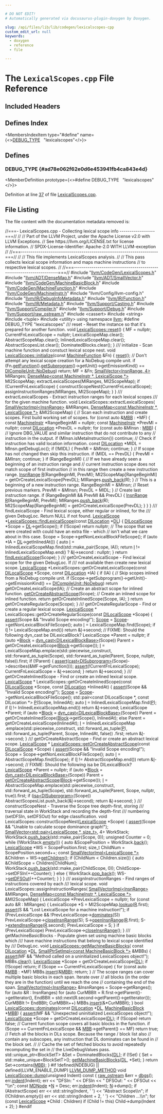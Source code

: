 ```yaml
---

# DO NOT EDIT!
# Automatically generated via docusaurus-plugin-doxygen by Doxygen.

slug: /api/files/lib/lib/codegen/lexicalscopes-cpp
custom_edit_url: null
keywords:
  - doxygen
  - reference
  - file

---
```





# The `LexicalScopes.cpp` File Reference

<DoxygenPage pluginConfig={pluginConfig}>



## Included Headers

<IncludesList>
<IncludesListItem
  filePath="llvm/CodeGen/LexicalScopes.h"
  permalink="/docs/api/files/include/include/llvm/include/llvm/codegen/lexicalscopes-h"
  isLocal="true" />
<IncludesListItem
  filePath="llvm/ADT/DenseMap.h"
  permalink="/docs/api/files/include/include/llvm/include/llvm/adt/densemap-h"
  isLocal="true" />
<IncludesListItem
  filePath="llvm/ADT/SmallVector.h"
  permalink="/docs/api/files/include/include/llvm/include/llvm/adt/smallvector-h"
  isLocal="true" />
<IncludesListItem
  filePath="llvm/CodeGen/MachineBasicBlock.h"
  permalink="/docs/api/files/include/include/llvm/include/llvm/codegen/machinebasicblock-h"
  isLocal="true" />
<IncludesListItem
  filePath="llvm/CodeGen/MachineFunction.h"
  permalink="/docs/api/files/include/include/llvm/include/llvm/codegen/machinefunction-h"
  isLocal="true" />
<IncludesListItem
  filePath="llvm/CodeGen/MachineInstr.h"
  permalink="/docs/api/files/include/include/llvm/include/llvm/codegen/machineinstr-h"
  isLocal="true" />
<IncludesListItem
  filePath="llvm/Config/llvm-config.h"
  permalink=""
  isLocal="true" />
<IncludesListItem
  filePath="llvm/IR/DebugInfoMetadata.h"
  permalink="/docs/api/files/include/include/llvm/include/llvm/ir/debuginfometadata-h"
  isLocal="true" />
<IncludesListItem
  filePath="llvm/IR/Function.h"
  permalink="/docs/api/files/include/include/llvm/include/llvm/ir/function-h"
  isLocal="true" />
<IncludesListItem
  filePath="llvm/IR/Metadata.h"
  permalink="/docs/api/files/include/include/llvm/include/llvm/ir/metadata-h"
  isLocal="true" />
<IncludesListItem
  filePath="llvm/Support/Casting.h"
  permalink="/docs/api/files/include/include/llvm/include/llvm/support/casting-h"
  isLocal="true" />
<IncludesListItem
  filePath="llvm/Support/Compiler.h"
  permalink="/docs/api/files/include/include/llvm/include/llvm/support/compiler-h"
  isLocal="true" />
<IncludesListItem
  filePath="llvm/Support/Debug.h"
  permalink="/docs/api/files/include/include/llvm/include/llvm/support/debug-h"
  isLocal="true" />
<IncludesListItem
  filePath="llvm/Support/raw_ostream.h"
  permalink="/docs/api/files/include/include/llvm/include/llvm/support/raw-ostream-h"
  isLocal="true" />
<IncludesListItem
  filePath="cassert"
  permalink=""
  isLocal="false" />
<IncludesListItem
  filePath="string"
  permalink=""
  isLocal="false" />
<IncludesListItem
  filePath="tuple"
  permalink=""
  isLocal="false" />
<IncludesListItem
  filePath="utility"
  permalink=""
  isLocal="false" />
</IncludesList>

## Defines Index

<MembersIndex>

<MembersIndexItem
  type="#define"
  name={<><a href="#ad78e062f62e0d6e453941fb4ca843e4d">DEBUG&#95;TYPE</a>&nbsp;&nbsp;&nbsp;&quot;lexicalscopes&quot;</>}>
</MembersIndexItem>

</MembersIndex>


<SectionDefinition>

## Defines

### DEBUG&#95;TYPE {#ad78e062f62e0d6e453941fb4ca843e4d}

<MemberDefinition
  prototype={<>#define DEBUG&#95;TYPE&nbsp;&nbsp;&nbsp;&quot;lexicalscopes&quot;</>}>

Definition at line <a href="#l00037">37</a> of file <a href="/docs/api/files/lib/lib/codegen/lexicalscopes-cpp">LexicalScopes.cpp</a>.
</MemberDefinition>

</SectionDefinition>

## File Listing

The file content with the documentation metadata removed is:

<ProgramListing>

<Link id="l00001" /><CodeLine lineNumber="1"><span class="doxyHighlightComment">//===- LexicalScopes.cpp - Collecting lexical scope info ------------------===//</span></CodeLine>
<Link id="l00002" /><CodeLine lineNumber="2"><span class="doxyHighlightComment">//</span></CodeLine>
<Link id="l00003" /><CodeLine lineNumber="3"><span class="doxyHighlightComment">// Part of the LLVM Project, under the Apache License v2.0 with LLVM Exceptions.</span></CodeLine>
<Link id="l00004" /><CodeLine lineNumber="4"><span class="doxyHighlightComment">// See https://llvm.org/LICENSE.txt for license information.</span></CodeLine>
<Link id="l00005" /><CodeLine lineNumber="5"><span class="doxyHighlightComment">// SPDX-License-Identifier: Apache-2.0 WITH LLVM-exception</span></CodeLine>
<Link id="l00006" /><CodeLine lineNumber="6"><span class="doxyHighlightComment">//</span></CodeLine>
<Link id="l00007" /><CodeLine lineNumber="7"><span class="doxyHighlightComment">//===----------------------------------------------------------------------===//</span></CodeLine>
<Link id="l00008" /><CodeLine lineNumber="8"><span class="doxyHighlightComment">//</span></CodeLine>
<Link id="l00009" /><CodeLine lineNumber="9"><span class="doxyHighlightComment">// This file implements LexicalScopes analysis.</span></CodeLine>
<Link id="l00010" /><CodeLine lineNumber="10"><span class="doxyHighlightComment">//</span></CodeLine>
<Link id="l00011" /><CodeLine lineNumber="11"><span class="doxyHighlightComment">// This pass collects lexical scope information and maps machine instructions</span></CodeLine>
<Link id="l00012" /><CodeLine lineNumber="12"><span class="doxyHighlightComment">// to respective lexical scopes.</span></CodeLine>
<Link id="l00013" /><CodeLine lineNumber="13"><span class="doxyHighlightComment">//</span></CodeLine>
<Link id="l00014" /><CodeLine lineNumber="14"><span class="doxyHighlightComment">//===----------------------------------------------------------------------===//</span></CodeLine>
<Link id="l00015" /><CodeLine lineNumber="15"></CodeLine>
<Link id="l00016" /><CodeLine lineNumber="16"><span class="doxyHighlightPreprocessor">#include &quot;<a href="/docs/api/files/include/include/llvm/include/llvm/codegen/lexicalscopes-h">llvm/CodeGen/LexicalScopes.h</a>&quot;</span></CodeLine>
<Link id="l00017" /><CodeLine lineNumber="17"><span class="doxyHighlightPreprocessor">#include &quot;<a href="/docs/api/files/include/include/llvm/include/llvm/adt/densemap-h">llvm/ADT/DenseMap.h</a>&quot;</span></CodeLine>
<Link id="l00018" /><CodeLine lineNumber="18"><span class="doxyHighlightPreprocessor">#include &quot;<a href="/docs/api/files/include/include/llvm/include/llvm/adt/smallvector-h">llvm/ADT/SmallVector.h</a>&quot;</span></CodeLine>
<Link id="l00019" /><CodeLine lineNumber="19"><span class="doxyHighlightPreprocessor">#include &quot;<a href="/docs/api/files/include/include/llvm/include/llvm/codegen/machinebasicblock-h">llvm/CodeGen/MachineBasicBlock.h</a>&quot;</span></CodeLine>
<Link id="l00020" /><CodeLine lineNumber="20"><span class="doxyHighlightPreprocessor">#include &quot;<a href="/docs/api/files/include/include/llvm/include/llvm/codegen/machinefunction-h">llvm/CodeGen/MachineFunction.h</a>&quot;</span></CodeLine>
<Link id="l00021" /><CodeLine lineNumber="21"><span class="doxyHighlightPreprocessor">#include &quot;<a href="/docs/api/files/include/include/llvm/include/llvm/codegen/machineinstr-h">llvm/CodeGen/MachineInstr.h</a>&quot;</span></CodeLine>
<Link id="l00022" /><CodeLine lineNumber="22"><span class="doxyHighlightPreprocessor">#include &quot;llvm/Config/llvm-config.h&quot;</span></CodeLine>
<Link id="l00023" /><CodeLine lineNumber="23"><span class="doxyHighlightPreprocessor">#include &quot;<a href="/docs/api/files/include/include/llvm/include/llvm/ir/debuginfometadata-h">llvm/IR/DebugInfoMetadata.h</a>&quot;</span></CodeLine>
<Link id="l00024" /><CodeLine lineNumber="24"><span class="doxyHighlightPreprocessor">#include &quot;<a href="/docs/api/files/include/include/llvm/include/llvm/ir/function-h">llvm/IR/Function.h</a>&quot;</span></CodeLine>
<Link id="l00025" /><CodeLine lineNumber="25"><span class="doxyHighlightPreprocessor">#include &quot;<a href="/docs/api/files/include/include/llvm/include/llvm/ir/metadata-h">llvm/IR/Metadata.h</a>&quot;</span></CodeLine>
<Link id="l00026" /><CodeLine lineNumber="26"><span class="doxyHighlightPreprocessor">#include &quot;<a href="/docs/api/files/include/include/llvm/include/llvm/support/casting-h">llvm/Support/Casting.h</a>&quot;</span></CodeLine>
<Link id="l00027" /><CodeLine lineNumber="27"><span class="doxyHighlightPreprocessor">#include &quot;<a href="/docs/api/files/include/include/llvm/include/llvm/support/compiler-h">llvm/Support/Compiler.h</a>&quot;</span></CodeLine>
<Link id="l00028" /><CodeLine lineNumber="28"><span class="doxyHighlightPreprocessor">#include &quot;<a href="/docs/api/files/include/include/llvm/include/llvm/support/debug-h">llvm/Support/Debug.h</a>&quot;</span></CodeLine>
<Link id="l00029" /><CodeLine lineNumber="29"><span class="doxyHighlightPreprocessor">#include &quot;<a href="/docs/api/files/include/include/llvm/include/llvm/support/raw-ostream-h">llvm/Support/raw&#95;ostream.h</a>&quot;</span></CodeLine>
<Link id="l00030" /><CodeLine lineNumber="30"><span class="doxyHighlightPreprocessor">#include &lt;cassert&gt;</span></CodeLine>
<Link id="l00031" /><CodeLine lineNumber="31"><span class="doxyHighlightPreprocessor">#include &lt;string&gt;</span></CodeLine>
<Link id="l00032" /><CodeLine lineNumber="32"><span class="doxyHighlightPreprocessor">#include &lt;tuple&gt;</span></CodeLine>
<Link id="l00033" /><CodeLine lineNumber="33"><span class="doxyHighlightPreprocessor">#include &lt;utility&gt;</span></CodeLine>
<Link id="l00034" /><CodeLine lineNumber="34"></CodeLine>
<Link id="l00035" /><CodeLine lineNumber="35"><span class="doxyHighlightKeyword">using namespace </span><span class="doxyHighlight"><a href="/docs/api/namespaces/llvm">llvm</a>;</span></CodeLine>
<Link id="l00036" /><CodeLine lineNumber="36"></CodeLine>
<Link id="l00037" /><CodeLine lineNumber="37" lineLink="#ad78e062f62e0d6e453941fb4ca843e4d"><span class="doxyHighlightPreprocessor">#define DEBUG&#95;TYPE &quot;lexicalscopes&quot;</span></CodeLine>
<Link id="l00038" /><CodeLine lineNumber="38"></CodeLine>
<Link id="l00039" /><CodeLine lineNumber="39"><span class="doxyHighlightComment">/// reset - Reset the instance so that it&#39;s prepared for another function.</span></CodeLine>
<Link id="l00040" /><CodeLine lineNumber="40" lineLink="/docs/api/classes/llvm/lexicalscopes/#a1decd7f30d5c97d10091c1991911d577"><span class="doxyHighlightKeywordType">void</span><span class="doxyHighlight"> <a href="/docs/api/classes/llvm/lexicalscopes/#a1decd7f30d5c97d10091c1991911d577">LexicalScopes::reset</a>() &#123;</span></CodeLine>
<Link id="l00041" /><CodeLine lineNumber="41"><span class="doxyHighlight">  MF = </span><span class="doxyHighlightKeyword">nullptr</span><span class="doxyHighlight">;</span></CodeLine>
<Link id="l00042" /><CodeLine lineNumber="42"><span class="doxyHighlight">  CurrentFnLexicalScope = </span><span class="doxyHighlightKeyword">nullptr</span><span class="doxyHighlight">;</span></CodeLine>
<Link id="l00043" /><CodeLine lineNumber="43"><span class="doxyHighlight">  LexicalScopeMap.clear();</span></CodeLine>
<Link id="l00044" /><CodeLine lineNumber="44"><span class="doxyHighlight">  AbstractScopeMap.clear();</span></CodeLine>
<Link id="l00045" /><CodeLine lineNumber="45"><span class="doxyHighlight">  InlinedLexicalScopeMap.clear();</span></CodeLine>
<Link id="l00046" /><CodeLine lineNumber="46"><span class="doxyHighlight">  AbstractScopesList.clear();</span></CodeLine>
<Link id="l00047" /><CodeLine lineNumber="47"><span class="doxyHighlight">  DominatedBlocks.clear();</span></CodeLine>
<Link id="l00048" /><CodeLine lineNumber="48"><span class="doxyHighlight">&#125;</span></CodeLine>
<Link id="l00049" /><CodeLine lineNumber="49"></CodeLine>
<Link id="l00050" /><CodeLine lineNumber="50"><span class="doxyHighlightComment">/// initialize - Scan machine function and constuct lexical scope nest.</span></CodeLine>
<Link id="l00051" /><CodeLine lineNumber="51" lineLink="/docs/api/classes/llvm/lexicalscopes/#a3134ce614dc1b5fc41522648d24ff7cb"><span class="doxyHighlightKeywordType">void</span><span class="doxyHighlight"> <a href="/docs/api/classes/llvm/lexicalscopes/#a3134ce614dc1b5fc41522648d24ff7cb">LexicalScopes::initialize</a>(</span><span class="doxyHighlightKeyword">const</span><span class="doxyHighlight"> <a href="/docs/api/classes/llvm/machinefunction">MachineFunction</a> &amp;Fn) &#123;</span></CodeLine>
<Link id="l00052" /><CodeLine lineNumber="52"><span class="doxyHighlight">  <a href="/docs/api/classes/llvm/lexicalscopes/#a1decd7f30d5c97d10091c1991911d577">reset</a>();</span></CodeLine>
<Link id="l00053" /><CodeLine lineNumber="53"><span class="doxyHighlight">  </span><span class="doxyHighlightComment">// Don&#39;t attempt any lexical scope creation for a NoDebug compile unit.</span></CodeLine>
<Link id="l00054" /><CodeLine lineNumber="54"><span class="doxyHighlight">  </span><span class="doxyHighlightKeywordFlow">if</span><span class="doxyHighlight"> (Fn.<a href="/docs/api/classes/llvm/machinefunction/#a977ddce262de45c645be23d951066351">getFunction</a>().<a href="/docs/api/classes/llvm/function/#a4d834f9897d15e3a6349063b5d637cd8">getSubprogram</a>()-&gt;getUnit()-&gt;getEmissionKind() ==</span></CodeLine>
<Link id="l00055" /><CodeLine lineNumber="55"><span class="doxyHighlight">      <a href="/docs/api/classes/llvm/dicompileunit/#abbc2b566b9aa870d5b7131017b7ba66dadb74da0a389a2704e8e01c66ace2913e">DICompileUnit::NoDebug</a>)</span></CodeLine>
<Link id="l00056" /><CodeLine lineNumber="56"><span class="doxyHighlight">    </span><span class="doxyHighlightKeywordFlow">return</span><span class="doxyHighlight">;</span></CodeLine>
<Link id="l00057" /><CodeLine lineNumber="57"><span class="doxyHighlight">  MF = &amp;Fn;</span></CodeLine>
<Link id="l00058" /><CodeLine lineNumber="58"><span class="doxyHighlight">  <a href="/docs/api/classes/llvm/smallvector">SmallVector&lt;InsnRange, 4&gt;</a> MIRanges;</span></CodeLine>
<Link id="l00059" /><CodeLine lineNumber="59"><span class="doxyHighlight">  <a href="/docs/api/classes/llvm/densemap">DenseMap&lt;const MachineInstr &#42;, LexicalScope &#42;&gt;</a> MI2ScopeMap;</span></CodeLine>
<Link id="l00060" /><CodeLine lineNumber="60"><span class="doxyHighlight">  extractLexicalScopes(MIRanges, MI2ScopeMap);</span></CodeLine>
<Link id="l00061" /><CodeLine lineNumber="61"><span class="doxyHighlight">  </span><span class="doxyHighlightKeywordFlow">if</span><span class="doxyHighlight"> (CurrentFnLexicalScope) &#123;</span></CodeLine>
<Link id="l00062" /><CodeLine lineNumber="62"><span class="doxyHighlight">    constructScopeNest(CurrentFnLexicalScope);</span></CodeLine>
<Link id="l00063" /><CodeLine lineNumber="63"><span class="doxyHighlight">    assignInstructionRanges(MIRanges, MI2ScopeMap);</span></CodeLine>
<Link id="l00064" /><CodeLine lineNumber="64"><span class="doxyHighlight">  &#125;</span></CodeLine>
<Link id="l00065" /><CodeLine lineNumber="65"><span class="doxyHighlight">&#125;</span></CodeLine>
<Link id="l00066" /><CodeLine lineNumber="66"></CodeLine>
<Link id="l00067" /><CodeLine lineNumber="67"><span class="doxyHighlightComment">/// extractLexicalScopes - Extract instruction ranges for each lexical scopes</span></CodeLine>
<Link id="l00068" /><CodeLine lineNumber="68"><span class="doxyHighlightComment">/// for the given machine function.</span></CodeLine>
<Link id="l00069" /><CodeLine lineNumber="69"><span class="doxyHighlightKeywordType">void</span><span class="doxyHighlight"> LexicalScopes::extractLexicalScopes(</span></CodeLine>
<Link id="l00070" /><CodeLine lineNumber="70"><span class="doxyHighlight">    <a href="/docs/api/classes/llvm/smallvectorimpl">SmallVectorImpl&lt;InsnRange&gt;</a> &amp;MIRanges,</span></CodeLine>
<Link id="l00071" /><CodeLine lineNumber="71"><span class="doxyHighlight">    <a href="/docs/api/classes/llvm/densemap">DenseMap&lt;const MachineInstr &#42;, LexicalScope &#42;&gt;</a> &amp;MI2ScopeMap) &#123;</span></CodeLine>
<Link id="l00072" /><CodeLine lineNumber="72"><span class="doxyHighlight">  </span><span class="doxyHighlightComment">// Scan each instruction and create scopes. First build working set of scopes.</span></CodeLine>
<Link id="l00073" /><CodeLine lineNumber="73"><span class="doxyHighlight">  </span><span class="doxyHighlightKeywordFlow">for</span><span class="doxyHighlight"> (</span><span class="doxyHighlightKeyword">const</span><span class="doxyHighlight"> </span><span class="doxyHighlightKeyword">auto</span><span class="doxyHighlight"> &amp;<a href="/docs/api/files/lib/lib/target/lib/target/arm/armslshardening-cpp/#a5958512eae2979bd2eb383977996a600">MBB</a> : &#42;MF) &#123;</span></CodeLine>
<Link id="l00074" /><CodeLine lineNumber="74"><span class="doxyHighlight">    </span><span class="doxyHighlightKeyword">const</span><span class="doxyHighlight"> <a href="/docs/api/classes/llvm/machineinstr">MachineInstr</a> &#42;RangeBeginMI = </span><span class="doxyHighlightKeyword">nullptr</span><span class="doxyHighlight">;</span></CodeLine>
<Link id="l00075" /><CodeLine lineNumber="75"><span class="doxyHighlight">    </span><span class="doxyHighlightKeyword">const</span><span class="doxyHighlight"> <a href="/docs/api/classes/llvm/machineinstr">MachineInstr</a> &#42;PrevMI = </span><span class="doxyHighlightKeyword">nullptr</span><span class="doxyHighlight">;</span></CodeLine>
<Link id="l00076" /><CodeLine lineNumber="76"><span class="doxyHighlight">    </span><span class="doxyHighlightKeyword">const</span><span class="doxyHighlight"> <a href="/docs/api/classes/llvm/dilocation">DILocation</a> &#42;PrevDL = </span><span class="doxyHighlightKeyword">nullptr</span><span class="doxyHighlight">;</span></CodeLine>
<Link id="l00077" /><CodeLine lineNumber="77"><span class="doxyHighlight">    </span><span class="doxyHighlightKeywordFlow">for</span><span class="doxyHighlight"> (</span><span class="doxyHighlightKeyword">const</span><span class="doxyHighlight"> </span><span class="doxyHighlightKeyword">auto</span><span class="doxyHighlight"> &amp;MInsn : <a href="/docs/api/files/lib/lib/target/lib/target/arm/armslshardening-cpp/#a5958512eae2979bd2eb383977996a600">MBB</a>) &#123;</span></CodeLine>
<Link id="l00078" /><CodeLine lineNumber="78"><span class="doxyHighlight">      </span><span class="doxyHighlightComment">// Ignore DBG&#95;VALUE and similar instruction that do not contribute to any</span></CodeLine>
<Link id="l00079" /><CodeLine lineNumber="79"><span class="doxyHighlight">      </span><span class="doxyHighlightComment">// instruction in the output.</span></CodeLine>
<Link id="l00080" /><CodeLine lineNumber="80"><span class="doxyHighlight">      </span><span class="doxyHighlightKeywordFlow">if</span><span class="doxyHighlight"> (MInsn.isMetaInstruction())</span></CodeLine>
<Link id="l00081" /><CodeLine lineNumber="81"><span class="doxyHighlight">        </span><span class="doxyHighlightKeywordFlow">continue</span><span class="doxyHighlight">;</span></CodeLine>
<Link id="l00082" /><CodeLine lineNumber="82"></CodeLine>
<Link id="l00083" /><CodeLine lineNumber="83"><span class="doxyHighlight">      </span><span class="doxyHighlightComment">// Check if instruction has valid location information.</span></CodeLine>
<Link id="l00084" /><CodeLine lineNumber="84"><span class="doxyHighlight">      </span><span class="doxyHighlightKeyword">const</span><span class="doxyHighlight"> <a href="/docs/api/classes/llvm/dilocation">DILocation</a> &#42;MIDL = MInsn.getDebugLoc();</span></CodeLine>
<Link id="l00085" /><CodeLine lineNumber="85"><span class="doxyHighlight">      </span><span class="doxyHighlightKeywordFlow">if</span><span class="doxyHighlight"> (!MIDL) &#123;</span></CodeLine>
<Link id="l00086" /><CodeLine lineNumber="86"><span class="doxyHighlight">        PrevMI = &amp;MInsn;</span></CodeLine>
<Link id="l00087" /><CodeLine lineNumber="87"><span class="doxyHighlight">        </span><span class="doxyHighlightKeywordFlow">continue</span><span class="doxyHighlight">;</span></CodeLine>
<Link id="l00088" /><CodeLine lineNumber="88"><span class="doxyHighlight">      &#125;</span></CodeLine>
<Link id="l00089" /><CodeLine lineNumber="89"></CodeLine>
<Link id="l00090" /><CodeLine lineNumber="90"><span class="doxyHighlight">      </span><span class="doxyHighlightComment">// If scope has not changed then skip this instruction.</span></CodeLine>
<Link id="l00091" /><CodeLine lineNumber="91"><span class="doxyHighlight">      </span><span class="doxyHighlightKeywordFlow">if</span><span class="doxyHighlight"> (MIDL == PrevDL) &#123;</span></CodeLine>
<Link id="l00092" /><CodeLine lineNumber="92"><span class="doxyHighlight">        PrevMI = &amp;MInsn;</span></CodeLine>
<Link id="l00093" /><CodeLine lineNumber="93"><span class="doxyHighlight">        </span><span class="doxyHighlightKeywordFlow">continue</span><span class="doxyHighlight">;</span></CodeLine>
<Link id="l00094" /><CodeLine lineNumber="94"><span class="doxyHighlight">      &#125;</span></CodeLine>
<Link id="l00095" /><CodeLine lineNumber="95"></CodeLine>
<Link id="l00096" /><CodeLine lineNumber="96"><span class="doxyHighlight">      </span><span class="doxyHighlightKeywordFlow">if</span><span class="doxyHighlight"> (RangeBeginMI) &#123;</span></CodeLine>
<Link id="l00097" /><CodeLine lineNumber="97"><span class="doxyHighlight">        </span><span class="doxyHighlightComment">// If we have already seen a beginning of an instruction range and</span></CodeLine>
<Link id="l00098" /><CodeLine lineNumber="98"><span class="doxyHighlight">        </span><span class="doxyHighlightComment">// current instruction scope does not match scope of first instruction</span></CodeLine>
<Link id="l00099" /><CodeLine lineNumber="99"><span class="doxyHighlight">        </span><span class="doxyHighlightComment">// in this range then create a new instruction range.</span></CodeLine>
<Link id="l00100" /><CodeLine lineNumber="100"><span class="doxyHighlight">        <a href="/docs/api/namespaces/llvm/#a50e4c9f81d1b75e9f5706df4cdb3c489">InsnRange</a> <a href="/docs/api/namespaces/llvm/riscvfencefield/#a147be9e9780c1e33363ea572d4c7b25fa1835091d83e0e052cd1a32c99b2be731">R</a>(RangeBeginMI, PrevMI);</span></CodeLine>
<Link id="l00101" /><CodeLine lineNumber="101"><span class="doxyHighlight">        MI2ScopeMap&#91;RangeBeginMI&#93; = getOrCreateLexicalScope(PrevDL);</span></CodeLine>
<Link id="l00102" /><CodeLine lineNumber="102"><span class="doxyHighlight">        MIRanges.<a href="/docs/api/classes/llvm/smallvectortemplatebase/#af42bfbc067df27c19ee2fc859df58799">push&#95;back</a>(R);</span></CodeLine>
<Link id="l00103" /><CodeLine lineNumber="103"><span class="doxyHighlight">      &#125;</span></CodeLine>
<Link id="l00104" /><CodeLine lineNumber="104"></CodeLine>
<Link id="l00105" /><CodeLine lineNumber="105"><span class="doxyHighlight">      </span><span class="doxyHighlightComment">// This is a beginning of a new instruction range.</span></CodeLine>
<Link id="l00106" /><CodeLine lineNumber="106"><span class="doxyHighlight">      RangeBeginMI = &amp;MInsn;</span></CodeLine>
<Link id="l00107" /><CodeLine lineNumber="107"></CodeLine>
<Link id="l00108" /><CodeLine lineNumber="108"><span class="doxyHighlight">      </span><span class="doxyHighlightComment">// Reset previous markers.</span></CodeLine>
<Link id="l00109" /><CodeLine lineNumber="109"><span class="doxyHighlight">      PrevMI = &amp;MInsn;</span></CodeLine>
<Link id="l00110" /><CodeLine lineNumber="110"><span class="doxyHighlight">      PrevDL = MIDL;</span></CodeLine>
<Link id="l00111" /><CodeLine lineNumber="111"><span class="doxyHighlight">    &#125;</span></CodeLine>
<Link id="l00112" /><CodeLine lineNumber="112"></CodeLine>
<Link id="l00113" /><CodeLine lineNumber="113"><span class="doxyHighlight">    </span><span class="doxyHighlightComment">// Create last instruction range.</span></CodeLine>
<Link id="l00114" /><CodeLine lineNumber="114"><span class="doxyHighlight">    </span><span class="doxyHighlightKeywordFlow">if</span><span class="doxyHighlight"> (RangeBeginMI &amp;&amp; PrevMI &amp;&amp; PrevDL) &#123;</span></CodeLine>
<Link id="l00115" /><CodeLine lineNumber="115"><span class="doxyHighlight">      <a href="/docs/api/namespaces/llvm/#a50e4c9f81d1b75e9f5706df4cdb3c489">InsnRange</a> <a href="/docs/api/namespaces/llvm/riscvfencefield/#a147be9e9780c1e33363ea572d4c7b25fa1835091d83e0e052cd1a32c99b2be731">R</a>(RangeBeginMI, PrevMI);</span></CodeLine>
<Link id="l00116" /><CodeLine lineNumber="116"><span class="doxyHighlight">      MIRanges.<a href="/docs/api/classes/llvm/smallvectortemplatebase/#af42bfbc067df27c19ee2fc859df58799">push&#95;back</a>(R);</span></CodeLine>
<Link id="l00117" /><CodeLine lineNumber="117"><span class="doxyHighlight">      MI2ScopeMap&#91;RangeBeginMI&#93; = getOrCreateLexicalScope(PrevDL);</span></CodeLine>
<Link id="l00118" /><CodeLine lineNumber="118"><span class="doxyHighlight">    &#125;</span></CodeLine>
<Link id="l00119" /><CodeLine lineNumber="119"><span class="doxyHighlight">  &#125;</span></CodeLine>
<Link id="l00120" /><CodeLine lineNumber="120"><span class="doxyHighlight">&#125;</span></CodeLine>
<Link id="l00121" /><CodeLine lineNumber="121"></CodeLine>
<Link id="l00122" /><CodeLine lineNumber="122"><span class="doxyHighlightComment">/// findLexicalScope - Find lexical scope, either regular or inlined, for the</span></CodeLine>
<Link id="l00123" /><CodeLine lineNumber="123"><span class="doxyHighlightComment">/// given DebugLoc. Return NULL if not found.</span></CodeLine>
<Link id="l00124" /><CodeLine lineNumber="124" lineLink="/docs/api/classes/llvm/lexicalscopes/#a3245044b58379359df4673c0ed9308b0"><span class="doxyHighlight"><a href="/docs/api/classes/llvm/lexicalscope">LexicalScope</a> &#42;<a href="/docs/api/classes/llvm/lexicalscopes/#a3245044b58379359df4673c0ed9308b0">LexicalScopes::findLexicalScope</a>(</span><span class="doxyHighlightKeyword">const</span><span class="doxyHighlight"> <a href="/docs/api/classes/llvm/dilocation">DILocation</a> &#42;<a href="/docs/api/files/lib/lib/target/lib/target/arm/armslshardening-cpp/#ad467c4ab9119043f9b7750ab986be61a">DL</a>) &#123;</span></CodeLine>
<Link id="l00125" /><CodeLine lineNumber="125"><span class="doxyHighlight">  <a href="/docs/api/classes/llvm/dilocalscope">DILocalScope</a> &#42;Scope = <a href="/docs/api/files/lib/lib/target/lib/target/arm/armslshardening-cpp/#ad467c4ab9119043f9b7750ab986be61a">DL</a>-&gt;getScope();</span></CodeLine>
<Link id="l00126" /><CodeLine lineNumber="126"><span class="doxyHighlight">  </span><span class="doxyHighlightKeywordFlow">if</span><span class="doxyHighlight"> (!Scope)</span></CodeLine>
<Link id="l00127" /><CodeLine lineNumber="127"><span class="doxyHighlight">    </span><span class="doxyHighlightKeywordFlow">return</span><span class="doxyHighlight"> </span><span class="doxyHighlightKeyword">nullptr</span><span class="doxyHighlight">;</span></CodeLine>
<Link id="l00128" /><CodeLine lineNumber="128"></CodeLine>
<Link id="l00129" /><CodeLine lineNumber="129"><span class="doxyHighlight">  </span><span class="doxyHighlightComment">// The scope that we were created with could have an extra file - which</span></CodeLine>
<Link id="l00130" /><CodeLine lineNumber="130"><span class="doxyHighlight">  </span><span class="doxyHighlightComment">// isn&#39;t what we care about in this case.</span></CodeLine>
<Link id="l00131" /><CodeLine lineNumber="131"><span class="doxyHighlight">  Scope = Scope-&gt;getNonLexicalBlockFileScope();</span></CodeLine>
<Link id="l00132" /><CodeLine lineNumber="132"></CodeLine>
<Link id="l00133" /><CodeLine lineNumber="133"><span class="doxyHighlight">  </span><span class="doxyHighlightKeywordFlow">if</span><span class="doxyHighlight"> (</span><span class="doxyHighlightKeyword">auto</span><span class="doxyHighlight"> &#42;IA = <a href="/docs/api/files/lib/lib/target/lib/target/arm/armslshardening-cpp/#ad467c4ab9119043f9b7750ab986be61a">DL</a>-&gt;getInlinedAt()) &#123;</span></CodeLine>
<Link id="l00134" /><CodeLine lineNumber="134"><span class="doxyHighlight">    </span><span class="doxyHighlightKeyword">auto</span><span class="doxyHighlight"> <a href="/docs/api/files/lib/lib/support/md5-cpp/#ac0eafdc9ee161b71e7af98af736952fd">I</a> = InlinedLexicalScopeMap.find(std::make&#95;pair(Scope, IA));</span></CodeLine>
<Link id="l00135" /><CodeLine lineNumber="135"><span class="doxyHighlight">    </span><span class="doxyHighlightKeywordFlow">return</span><span class="doxyHighlight"> <a href="/docs/api/files/lib/lib/support/md5-cpp/#ac0eafdc9ee161b71e7af98af736952fd">I</a> != InlinedLexicalScopeMap.end() ? &amp;<a href="/docs/api/files/lib/lib/support/md5-cpp/#ac0eafdc9ee161b71e7af98af736952fd">I</a>-&gt;second : </span><span class="doxyHighlightKeyword">nullptr</span><span class="doxyHighlight">;</span></CodeLine>
<Link id="l00136" /><CodeLine lineNumber="136"><span class="doxyHighlight">  &#125;</span></CodeLine>
<Link id="l00137" /><CodeLine lineNumber="137"><span class="doxyHighlight">  </span><span class="doxyHighlightKeywordFlow">return</span><span class="doxyHighlight"> <a href="/docs/api/classes/llvm/lexicalscopes/#a3245044b58379359df4673c0ed9308b0">findLexicalScope</a>(Scope);</span></CodeLine>
<Link id="l00138" /><CodeLine lineNumber="138"><span class="doxyHighlight">&#125;</span></CodeLine>
<Link id="l00139" /><CodeLine lineNumber="139"></CodeLine>
<Link id="l00140" /><CodeLine lineNumber="140"><span class="doxyHighlightComment">/// getOrCreateLexicalScope - Find lexical scope for the given DebugLoc. If</span></CodeLine>
<Link id="l00141" /><CodeLine lineNumber="141"><span class="doxyHighlightComment">/// not available then create new lexical scope.</span></CodeLine>
<Link id="l00142" /><CodeLine lineNumber="142"><span class="doxyHighlight"><a href="/docs/api/classes/llvm/lexicalscope">LexicalScope</a> &#42;LexicalScopes::getOrCreateLexicalScope(</span><span class="doxyHighlightKeyword">const</span><span class="doxyHighlight"> <a href="/docs/api/classes/llvm/dilocalscope">DILocalScope</a> &#42;Scope,</span></CodeLine>
<Link id="l00143" /><CodeLine lineNumber="143"><span class="doxyHighlight">                                                     </span><span class="doxyHighlightKeyword">const</span><span class="doxyHighlight"> <a href="/docs/api/classes/llvm/dilocation">DILocation</a> &#42;IA) &#123;</span></CodeLine>
<Link id="l00144" /><CodeLine lineNumber="144"><span class="doxyHighlight">  </span><span class="doxyHighlightKeywordFlow">if</span><span class="doxyHighlight"> (IA) &#123;</span></CodeLine>
<Link id="l00145" /><CodeLine lineNumber="145"><span class="doxyHighlight">    </span><span class="doxyHighlightComment">// Skip scopes inlined from a NoDebug compile unit.</span></CodeLine>
<Link id="l00146" /><CodeLine lineNumber="146"><span class="doxyHighlight">    </span><span class="doxyHighlightKeywordFlow">if</span><span class="doxyHighlight"> (Scope-&gt;getSubprogram()-&gt;getUnit()-&gt;getEmissionKind() ==</span></CodeLine>
<Link id="l00147" /><CodeLine lineNumber="147"><span class="doxyHighlight">        <a href="/docs/api/classes/llvm/dicompileunit/#abbc2b566b9aa870d5b7131017b7ba66dadb74da0a389a2704e8e01c66ace2913e">DICompileUnit::NoDebug</a>)</span></CodeLine>
<Link id="l00148" /><CodeLine lineNumber="148"><span class="doxyHighlight">      </span><span class="doxyHighlightKeywordFlow">return</span><span class="doxyHighlight"> getOrCreateLexicalScope(IA);</span></CodeLine>
<Link id="l00149" /><CodeLine lineNumber="149"><span class="doxyHighlight">    </span><span class="doxyHighlightComment">// Create an abstract scope for inlined function.</span></CodeLine>
<Link id="l00150" /><CodeLine lineNumber="150"><span class="doxyHighlight">    <a href="/docs/api/classes/llvm/lexicalscopes/#a2530cf6b1cfff7baf9db14941cef749a">getOrCreateAbstractScope</a>(Scope);</span></CodeLine>
<Link id="l00151" /><CodeLine lineNumber="151"><span class="doxyHighlight">    </span><span class="doxyHighlightComment">// Create an inlined scope for inlined function.</span></CodeLine>
<Link id="l00152" /><CodeLine lineNumber="152"><span class="doxyHighlight">    </span><span class="doxyHighlightKeywordFlow">return</span><span class="doxyHighlight"> getOrCreateInlinedScope(Scope, IA);</span></CodeLine>
<Link id="l00153" /><CodeLine lineNumber="153"><span class="doxyHighlight">  &#125;</span></CodeLine>
<Link id="l00154" /><CodeLine lineNumber="154"></CodeLine>
<Link id="l00155" /><CodeLine lineNumber="155"><span class="doxyHighlight">  </span><span class="doxyHighlightKeywordFlow">return</span><span class="doxyHighlight"> getOrCreateRegularScope(Scope);</span></CodeLine>
<Link id="l00156" /><CodeLine lineNumber="156"><span class="doxyHighlight">&#125;</span></CodeLine>
<Link id="l00157" /><CodeLine lineNumber="157"></CodeLine>
<Link id="l00158" /><CodeLine lineNumber="158"><span class="doxyHighlightComment">/// getOrCreateRegularScope - Find or create a regular lexical scope.</span></CodeLine>
<Link id="l00159" /><CodeLine lineNumber="159"><span class="doxyHighlight"><a href="/docs/api/classes/llvm/lexicalscope">LexicalScope</a> &#42;</span></CodeLine>
<Link id="l00160" /><CodeLine lineNumber="160"><span class="doxyHighlight">LexicalScopes::getOrCreateRegularScope(</span><span class="doxyHighlightKeyword">const</span><span class="doxyHighlight"> <a href="/docs/api/classes/llvm/dilocalscope">DILocalScope</a> &#42;Scope) &#123;</span></CodeLine>
<Link id="l00161" /><CodeLine lineNumber="161"><span class="doxyHighlight">  <a href="/docs/api/files/lib/lib/target/lib/target/amdgpu/silowercontrolflow-cpp/#a4868c5d81c5ccc98c47aeab6244346a0">assert</a>(Scope &amp;&amp; </span><span class="doxyHighlightStringLiteral">&quot;Invalid Scope encoding!&quot;</span><span class="doxyHighlight">);</span></CodeLine>
<Link id="l00162" /><CodeLine lineNumber="162"><span class="doxyHighlight">  <a href="/docs/api/namespaces/llvm/jitlink/#adb322dc6826cf005531ccfdf666260fd">Scope</a> = <a href="/docs/api/namespaces/llvm/jitlink/#adb322dc6826cf005531ccfdf666260fd">Scope</a>-&gt;getNonLexicalBlockFileScope();</span></CodeLine>
<Link id="l00163" /><CodeLine lineNumber="163"></CodeLine>
<Link id="l00164" /><CodeLine lineNumber="164"><span class="doxyHighlight">  </span><span class="doxyHighlightKeyword">auto</span><span class="doxyHighlight"> <a href="/docs/api/files/lib/lib/support/md5-cpp/#ac0eafdc9ee161b71e7af98af736952fd">I</a> = LexicalScopeMap.find(Scope);</span></CodeLine>
<Link id="l00165" /><CodeLine lineNumber="165"><span class="doxyHighlight">  </span><span class="doxyHighlightKeywordFlow">if</span><span class="doxyHighlight"> (<a href="/docs/api/files/lib/lib/support/md5-cpp/#ac0eafdc9ee161b71e7af98af736952fd">I</a> != LexicalScopeMap.end())</span></CodeLine>
<Link id="l00166" /><CodeLine lineNumber="166"><span class="doxyHighlight">    </span><span class="doxyHighlightKeywordFlow">return</span><span class="doxyHighlight"> &amp;<a href="/docs/api/files/lib/lib/support/md5-cpp/#ac0eafdc9ee161b71e7af98af736952fd">I</a>-&gt;second;</span></CodeLine>
<Link id="l00167" /><CodeLine lineNumber="167"></CodeLine>
<Link id="l00168" /><CodeLine lineNumber="168"><span class="doxyHighlight">  </span><span class="doxyHighlightComment">// FIXME: Should the following dyn&#95;cast be DILexicalBlock?</span></CodeLine>
<Link id="l00169" /><CodeLine lineNumber="169"><span class="doxyHighlight">  LexicalScope &#42;Parent = </span><span class="doxyHighlightKeyword">nullptr</span><span class="doxyHighlight">;</span></CodeLine>
<Link id="l00170" /><CodeLine lineNumber="170"><span class="doxyHighlight">  </span><span class="doxyHighlightKeywordFlow">if</span><span class="doxyHighlight"> (</span><span class="doxyHighlightKeyword">auto</span><span class="doxyHighlight"> &#42;<a href="/docs/api/namespaces/llvm/#a0e00fad9c34de40b1e31f3aa6f8e024cae1e4c8c9ccd9fc39c391da4bcd093fb2">Block</a> = <a href="/docs/api/namespaces/llvm/#a22eeee01734061ac1b31ccd994c49eef">dyn&#95;cast&lt;DILexicalBlockBase&gt;</a>(Scope))</span></CodeLine>
<Link id="l00171" /><CodeLine lineNumber="171"><span class="doxyHighlight">    Parent = getOrCreateLexicalScope(<a href="/docs/api/namespaces/llvm/#a0e00fad9c34de40b1e31f3aa6f8e024cae1e4c8c9ccd9fc39c391da4bcd093fb2">Block</a>-&gt;getScope());</span></CodeLine>
<Link id="l00172" /><CodeLine lineNumber="172"><span class="doxyHighlight">  <a href="/docs/api/files/lib/lib/support/md5-cpp/#ac0eafdc9ee161b71e7af98af736952fd">I</a> = LexicalScopeMap.emplace(std::piecewise&#95;construct,</span></CodeLine>
<Link id="l00173" /><CodeLine lineNumber="173"><span class="doxyHighlight">                              std::forward&#95;as&#95;tuple(Scope),</span></CodeLine>
<Link id="l00174" /><CodeLine lineNumber="174"><span class="doxyHighlight">                              std::forward&#95;as&#95;tuple(Parent, Scope, </span><span class="doxyHighlightKeyword">nullptr</span><span class="doxyHighlight">,</span></CodeLine>
<Link id="l00175" /><CodeLine lineNumber="175"><span class="doxyHighlight">                                                    </span><span class="doxyHighlightKeyword">false</span><span class="doxyHighlight">)).first;</span></CodeLine>
<Link id="l00176" /><CodeLine lineNumber="176"></CodeLine>
<Link id="l00177" /><CodeLine lineNumber="177"><span class="doxyHighlight">  </span><span class="doxyHighlightKeywordFlow">if</span><span class="doxyHighlight"> (!Parent) &#123;</span></CodeLine>
<Link id="l00178" /><CodeLine lineNumber="178"><span class="doxyHighlight">    <a href="/docs/api/files/lib/lib/target/lib/target/amdgpu/silowercontrolflow-cpp/#a4868c5d81c5ccc98c47aeab6244346a0">assert</a>(<a href="/docs/api/namespaces/llvm/#ac4fc845f5ed92de63cd4474f128f5fc5">cast&lt;DISubprogram&gt;</a>(Scope)-&gt;describes(&amp;MF-&gt;getFunction()));</span></CodeLine>
<Link id="l00179" /><CodeLine lineNumber="179"><span class="doxyHighlight">    <a href="/docs/api/files/lib/lib/target/lib/target/amdgpu/silowercontrolflow-cpp/#a4868c5d81c5ccc98c47aeab6244346a0">assert</a>(!CurrentFnLexicalScope);</span></CodeLine>
<Link id="l00180" /><CodeLine lineNumber="180"><span class="doxyHighlight">    CurrentFnLexicalScope = &amp;<a href="/docs/api/files/lib/lib/support/md5-cpp/#ac0eafdc9ee161b71e7af98af736952fd">I</a>-&gt;second;</span></CodeLine>
<Link id="l00181" /><CodeLine lineNumber="181"><span class="doxyHighlight">  &#125;</span></CodeLine>
<Link id="l00182" /><CodeLine lineNumber="182"></CodeLine>
<Link id="l00183" /><CodeLine lineNumber="183"><span class="doxyHighlight">  </span><span class="doxyHighlightKeywordFlow">return</span><span class="doxyHighlight"> &amp;<a href="/docs/api/files/lib/lib/support/md5-cpp/#ac0eafdc9ee161b71e7af98af736952fd">I</a>-&gt;second;</span></CodeLine>
<Link id="l00184" /><CodeLine lineNumber="184"><span class="doxyHighlight">&#125;</span></CodeLine>
<Link id="l00185" /><CodeLine lineNumber="185"></CodeLine>
<Link id="l00186" /><CodeLine lineNumber="186"><span class="doxyHighlightComment">/// getOrCreateInlinedScope - Find or create an inlined lexical scope.</span></CodeLine>
<Link id="l00187" /><CodeLine lineNumber="187"><span class="doxyHighlight"><a href="/docs/api/classes/llvm/lexicalscope">LexicalScope</a> &#42;</span></CodeLine>
<Link id="l00188" /><CodeLine lineNumber="188"><span class="doxyHighlight">LexicalScopes::getOrCreateInlinedScope(</span><span class="doxyHighlightKeyword">const</span><span class="doxyHighlight"> <a href="/docs/api/classes/llvm/dilocalscope">DILocalScope</a> &#42;Scope,</span></CodeLine>
<Link id="l00189" /><CodeLine lineNumber="189"><span class="doxyHighlight">                                       </span><span class="doxyHighlightKeyword">const</span><span class="doxyHighlight"> <a href="/docs/api/classes/llvm/dilocation">DILocation</a> &#42;InlinedAt) &#123;</span></CodeLine>
<Link id="l00190" /><CodeLine lineNumber="190"><span class="doxyHighlight">  <a href="/docs/api/files/lib/lib/target/lib/target/amdgpu/silowercontrolflow-cpp/#a4868c5d81c5ccc98c47aeab6244346a0">assert</a>(Scope &amp;&amp; </span><span class="doxyHighlightStringLiteral">&quot;Invalid Scope encoding!&quot;</span><span class="doxyHighlight">);</span></CodeLine>
<Link id="l00191" /><CodeLine lineNumber="191"><span class="doxyHighlight">  <a href="/docs/api/namespaces/llvm/jitlink/#adb322dc6826cf005531ccfdf666260fd">Scope</a> = <a href="/docs/api/namespaces/llvm/jitlink/#adb322dc6826cf005531ccfdf666260fd">Scope</a>-&gt;getNonLexicalBlockFileScope();</span></CodeLine>
<Link id="l00192" /><CodeLine lineNumber="192"><span class="doxyHighlight">  std::pair&lt;const DILocalScope &#42;, const DILocation &#42;&gt; <a href="/docs/api/files/lib/lib/option/option-cpp/#a04665169063c8ca1f2ea96c27fc7c2b2">P</a>(Scope, InlinedAt);</span></CodeLine>
<Link id="l00193" /><CodeLine lineNumber="193"><span class="doxyHighlight">  </span><span class="doxyHighlightKeyword">auto</span><span class="doxyHighlight"> <a href="/docs/api/files/lib/lib/support/md5-cpp/#ac0eafdc9ee161b71e7af98af736952fd">I</a> = InlinedLexicalScopeMap.find(<a href="/docs/api/files/lib/lib/option/option-cpp/#a04665169063c8ca1f2ea96c27fc7c2b2">P</a>);</span></CodeLine>
<Link id="l00194" /><CodeLine lineNumber="194"><span class="doxyHighlight">  </span><span class="doxyHighlightKeywordFlow">if</span><span class="doxyHighlight"> (<a href="/docs/api/files/lib/lib/support/md5-cpp/#ac0eafdc9ee161b71e7af98af736952fd">I</a> != InlinedLexicalScopeMap.end())</span></CodeLine>
<Link id="l00195" /><CodeLine lineNumber="195"><span class="doxyHighlight">    </span><span class="doxyHighlightKeywordFlow">return</span><span class="doxyHighlight"> &amp;<a href="/docs/api/files/lib/lib/support/md5-cpp/#ac0eafdc9ee161b71e7af98af736952fd">I</a>-&gt;second;</span></CodeLine>
<Link id="l00196" /><CodeLine lineNumber="196"></CodeLine>
<Link id="l00197" /><CodeLine lineNumber="197"><span class="doxyHighlight">  LexicalScope &#42;Parent;</span></CodeLine>
<Link id="l00198" /><CodeLine lineNumber="198"><span class="doxyHighlight">  </span><span class="doxyHighlightKeywordFlow">if</span><span class="doxyHighlight"> (</span><span class="doxyHighlightKeyword">auto</span><span class="doxyHighlight"> &#42;<a href="/docs/api/namespaces/llvm/#a0e00fad9c34de40b1e31f3aa6f8e024cae1e4c8c9ccd9fc39c391da4bcd093fb2">Block</a> = <a href="/docs/api/namespaces/llvm/#a22eeee01734061ac1b31ccd994c49eef">dyn&#95;cast&lt;DILexicalBlockBase&gt;</a>(Scope))</span></CodeLine>
<Link id="l00199" /><CodeLine lineNumber="199"><span class="doxyHighlight">    Parent = getOrCreateInlinedScope(<a href="/docs/api/namespaces/llvm/#a0e00fad9c34de40b1e31f3aa6f8e024cae1e4c8c9ccd9fc39c391da4bcd093fb2">Block</a>-&gt;getScope(), InlinedAt);</span></CodeLine>
<Link id="l00200" /><CodeLine lineNumber="200"><span class="doxyHighlight">  </span><span class="doxyHighlightKeywordFlow">else</span></CodeLine>
<Link id="l00201" /><CodeLine lineNumber="201"><span class="doxyHighlight">    Parent = getOrCreateLexicalScope(InlinedAt);</span></CodeLine>
<Link id="l00202" /><CodeLine lineNumber="202"></CodeLine>
<Link id="l00203" /><CodeLine lineNumber="203"><span class="doxyHighlight">  <a href="/docs/api/files/lib/lib/support/md5-cpp/#ac0eafdc9ee161b71e7af98af736952fd">I</a> = InlinedLexicalScopeMap</span></CodeLine>
<Link id="l00204" /><CodeLine lineNumber="204"><span class="doxyHighlight">          .emplace(std::piecewise&#95;construct, std::forward&#95;as&#95;tuple(<a href="/docs/api/files/lib/lib/option/option-cpp/#a04665169063c8ca1f2ea96c27fc7c2b2">P</a>),</span></CodeLine>
<Link id="l00205" /><CodeLine lineNumber="205"><span class="doxyHighlight">                   std::forward&#95;as&#95;tuple(Parent, Scope, InlinedAt, </span><span class="doxyHighlightKeyword">false</span><span class="doxyHighlight">))</span></CodeLine>
<Link id="l00206" /><CodeLine lineNumber="206"><span class="doxyHighlight">          .first;</span></CodeLine>
<Link id="l00207" /><CodeLine lineNumber="207"><span class="doxyHighlight">  </span><span class="doxyHighlightKeywordFlow">return</span><span class="doxyHighlight"> &amp;<a href="/docs/api/files/lib/lib/support/md5-cpp/#ac0eafdc9ee161b71e7af98af736952fd">I</a>-&gt;second;</span></CodeLine>
<Link id="l00208" /><CodeLine lineNumber="208"><span class="doxyHighlight">&#125;</span></CodeLine>
<Link id="l00209" /><CodeLine lineNumber="209"></CodeLine>
<Link id="l00210" /><CodeLine lineNumber="210"><span class="doxyHighlightComment">/// getOrCreateAbstractScope - Find or create an abstract lexical scope.</span></CodeLine>
<Link id="l00211" /><CodeLine lineNumber="211"><span class="doxyHighlight"><a href="/docs/api/classes/llvm/lexicalscope">LexicalScope</a> &#42;</span></CodeLine>
<Link id="l00212" /><CodeLine lineNumber="212" lineLink="/docs/api/classes/llvm/lexicalscopes/#a2530cf6b1cfff7baf9db14941cef749a"><span class="doxyHighlight"><a href="/docs/api/classes/llvm/lexicalscopes/#a2530cf6b1cfff7baf9db14941cef749a">LexicalScopes::getOrCreateAbstractScope</a>(</span><span class="doxyHighlightKeyword">const</span><span class="doxyHighlight"> <a href="/docs/api/classes/llvm/dilocalscope">DILocalScope</a> &#42;Scope) &#123;</span></CodeLine>
<Link id="l00213" /><CodeLine lineNumber="213"><span class="doxyHighlight">  <a href="/docs/api/files/lib/lib/target/lib/target/amdgpu/silowercontrolflow-cpp/#a4868c5d81c5ccc98c47aeab6244346a0">assert</a>(Scope &amp;&amp; </span><span class="doxyHighlightStringLiteral">&quot;Invalid Scope encoding!&quot;</span><span class="doxyHighlight">);</span></CodeLine>
<Link id="l00214" /><CodeLine lineNumber="214"><span class="doxyHighlight">  Scope = Scope-&gt;getNonLexicalBlockFileScope();</span></CodeLine>
<Link id="l00215" /><CodeLine lineNumber="215"><span class="doxyHighlight">  </span><span class="doxyHighlightKeyword">auto</span><span class="doxyHighlight"> <a href="/docs/api/files/lib/lib/support/md5-cpp/#ac0eafdc9ee161b71e7af98af736952fd">I</a> = AbstractScopeMap.find(Scope);</span></CodeLine>
<Link id="l00216" /><CodeLine lineNumber="216"><span class="doxyHighlight">  </span><span class="doxyHighlightKeywordFlow">if</span><span class="doxyHighlight"> (<a href="/docs/api/files/lib/lib/support/md5-cpp/#ac0eafdc9ee161b71e7af98af736952fd">I</a> != AbstractScopeMap.end())</span></CodeLine>
<Link id="l00217" /><CodeLine lineNumber="217"><span class="doxyHighlight">    </span><span class="doxyHighlightKeywordFlow">return</span><span class="doxyHighlight"> &amp;<a href="/docs/api/files/lib/lib/support/md5-cpp/#ac0eafdc9ee161b71e7af98af736952fd">I</a>-&gt;second;</span></CodeLine>
<Link id="l00218" /><CodeLine lineNumber="218"></CodeLine>
<Link id="l00219" /><CodeLine lineNumber="219"><span class="doxyHighlight">  </span><span class="doxyHighlightComment">// FIXME: Should the following isa be DILexicalBlock?</span></CodeLine>
<Link id="l00220" /><CodeLine lineNumber="220"><span class="doxyHighlight">  <a href="/docs/api/classes/llvm/lexicalscope">LexicalScope</a> &#42;Parent = </span><span class="doxyHighlightKeyword">nullptr</span><span class="doxyHighlight">;</span></CodeLine>
<Link id="l00221" /><CodeLine lineNumber="221"><span class="doxyHighlight">  </span><span class="doxyHighlightKeywordFlow">if</span><span class="doxyHighlight"> (</span><span class="doxyHighlightKeyword">auto</span><span class="doxyHighlight"> &#42;<a href="/docs/api/namespaces/llvm/#a0e00fad9c34de40b1e31f3aa6f8e024cae1e4c8c9ccd9fc39c391da4bcd093fb2">Block</a> = <a href="/docs/api/namespaces/llvm/#a22eeee01734061ac1b31ccd994c49eef">dyn&#95;cast&lt;DILexicalBlockBase&gt;</a>(Scope))</span></CodeLine>
<Link id="l00222" /><CodeLine lineNumber="222"><span class="doxyHighlight">    Parent = <a href="/docs/api/classes/llvm/lexicalscopes/#a2530cf6b1cfff7baf9db14941cef749a">getOrCreateAbstractScope</a>(<a href="/docs/api/namespaces/llvm/#a0e00fad9c34de40b1e31f3aa6f8e024cae1e4c8c9ccd9fc39c391da4bcd093fb2">Block</a>-&gt;getScope());</span></CodeLine>
<Link id="l00223" /><CodeLine lineNumber="223"></CodeLine>
<Link id="l00224" /><CodeLine lineNumber="224"><span class="doxyHighlight">  <a href="/docs/api/files/lib/lib/support/md5-cpp/#ac0eafdc9ee161b71e7af98af736952fd">I</a> = AbstractScopeMap.emplace(std::piecewise&#95;construct,</span></CodeLine>
<Link id="l00225" /><CodeLine lineNumber="225"><span class="doxyHighlight">                               std::forward&#95;as&#95;tuple(Scope),</span></CodeLine>
<Link id="l00226" /><CodeLine lineNumber="226"><span class="doxyHighlight">                               std::forward&#95;as&#95;tuple(Parent, Scope,</span></CodeLine>
<Link id="l00227" /><CodeLine lineNumber="227"><span class="doxyHighlight">                                                     </span><span class="doxyHighlightKeyword">nullptr</span><span class="doxyHighlight">, </span><span class="doxyHighlightKeyword">true</span><span class="doxyHighlight">)).first;</span></CodeLine>
<Link id="l00228" /><CodeLine lineNumber="228"><span class="doxyHighlight">  </span><span class="doxyHighlightKeywordFlow">if</span><span class="doxyHighlight"> (<a href="/docs/api/namespaces/llvm/#a92ca992e52dddc420f4b069cae06dfbe">isa&lt;DISubprogram&gt;</a>(Scope))</span></CodeLine>
<Link id="l00229" /><CodeLine lineNumber="229"><span class="doxyHighlight">    AbstractScopesList.push&#95;back(&amp;<a href="/docs/api/files/lib/lib/support/md5-cpp/#ac0eafdc9ee161b71e7af98af736952fd">I</a>-&gt;second);</span></CodeLine>
<Link id="l00230" /><CodeLine lineNumber="230"><span class="doxyHighlight">  </span><span class="doxyHighlightKeywordFlow">return</span><span class="doxyHighlight"> &amp;<a href="/docs/api/files/lib/lib/support/md5-cpp/#ac0eafdc9ee161b71e7af98af736952fd">I</a>-&gt;second;</span></CodeLine>
<Link id="l00231" /><CodeLine lineNumber="231"><span class="doxyHighlight">&#125;</span></CodeLine>
<Link id="l00232" /><CodeLine lineNumber="232"></CodeLine>
<Link id="l00233" /><CodeLine lineNumber="233"><span class="doxyHighlightComment">/// constructScopeNest - Traverse the Scope tree depth-first, storing</span></CodeLine>
<Link id="l00234" /><CodeLine lineNumber="234"><span class="doxyHighlightComment">/// traversal state in WorkStack and recording the depth-first</span></CodeLine>
<Link id="l00235" /><CodeLine lineNumber="235"><span class="doxyHighlightComment">/// numbering (setDFSIn, setDFSOut) for edge classification.</span></CodeLine>
<Link id="l00236" /><CodeLine lineNumber="236"><span class="doxyHighlightKeywordType">void</span><span class="doxyHighlight"> LexicalScopes::constructScopeNest(<a href="/docs/api/classes/llvm/lexicalscope">LexicalScope</a> &#42;Scope) &#123;</span></CodeLine>
<Link id="l00237" /><CodeLine lineNumber="237"><span class="doxyHighlight">  <a href="/docs/api/files/lib/lib/target/lib/target/amdgpu/silowercontrolflow-cpp/#a4868c5d81c5ccc98c47aeab6244346a0">assert</a>(Scope &amp;&amp; </span><span class="doxyHighlightStringLiteral">&quot;Unable to calculate scope dominance graph!&quot;</span><span class="doxyHighlight">);</span></CodeLine>
<Link id="l00238" /><CodeLine lineNumber="238"><span class="doxyHighlight">  <a href="/docs/api/classes/llvm/smallvector">SmallVector&lt;std::pair&lt;LexicalScope &#42;, size&#95;t&gt;</a>, 4&gt; WorkStack;</span></CodeLine>
<Link id="l00239" /><CodeLine lineNumber="239"><span class="doxyHighlight">  WorkStack.<a href="/docs/api/classes/llvm/smallvectortemplatebase/#af42bfbc067df27c19ee2fc859df58799">push&#95;back</a>(std::make&#95;pair(Scope, 0));</span></CodeLine>
<Link id="l00240" /><CodeLine lineNumber="240"><span class="doxyHighlight">  </span><span class="doxyHighlightKeywordType">unsigned</span><span class="doxyHighlight"> Counter = 0;</span></CodeLine>
<Link id="l00241" /><CodeLine lineNumber="241"><span class="doxyHighlight">  </span><span class="doxyHighlightKeywordFlow">while</span><span class="doxyHighlight"> (!WorkStack.<a href="/docs/api/classes/llvm/smallvectortemplatecommon/#ad9a3c7bc26b130377bbafc170b5f88a2">empty</a>()) &#123;</span></CodeLine>
<Link id="l00242" /><CodeLine lineNumber="242"><span class="doxyHighlight">    </span><span class="doxyHighlightKeyword">auto</span><span class="doxyHighlight"> &amp;ScopePosition = WorkStack.<a href="/docs/api/classes/llvm/smallvectortemplatecommon/#acd9e771a3296c6b24146955754620557">back</a>();</span></CodeLine>
<Link id="l00243" /><CodeLine lineNumber="243"><span class="doxyHighlight">    <a href="/docs/api/classes/llvm/lexicalscope">LexicalScope</a> &#42;WS = ScopePosition.first;</span></CodeLine>
<Link id="l00244" /><CodeLine lineNumber="244"><span class="doxyHighlight">    </span><span class="doxyHighlightKeywordType">size&#95;t</span><span class="doxyHighlight"> ChildNum = ScopePosition.second++;</span></CodeLine>
<Link id="l00245" /><CodeLine lineNumber="245"><span class="doxyHighlight">    </span><span class="doxyHighlightKeyword">const</span><span class="doxyHighlight"> <a href="/docs/api/classes/llvm/smallvectorimpl">SmallVectorImpl&lt;LexicalScope &#42;&gt;</a> &amp;Children = WS-&gt;<a href="/docs/api/classes/llvm/lexicalscope/#a1e1fdb87c9819b28634bea00da2b6ca1">getChildren</a>();</span></CodeLine>
<Link id="l00246" /><CodeLine lineNumber="246"><span class="doxyHighlight">    </span><span class="doxyHighlightKeywordFlow">if</span><span class="doxyHighlight"> (ChildNum &lt; Children.size()) &#123;</span></CodeLine>
<Link id="l00247" /><CodeLine lineNumber="247"><span class="doxyHighlight">      </span><span class="doxyHighlightKeyword">auto</span><span class="doxyHighlight"> &amp;ChildScope = Children&#91;ChildNum&#93;;</span></CodeLine>
<Link id="l00248" /><CodeLine lineNumber="248"><span class="doxyHighlight">      WorkStack.<a href="/docs/api/classes/llvm/smallvectortemplatebase/#af42bfbc067df27c19ee2fc859df58799">push&#95;back</a>(std::make&#95;pair(ChildScope, 0));</span></CodeLine>
<Link id="l00249" /><CodeLine lineNumber="249"><span class="doxyHighlight">      ChildScope-&gt;setDFSIn(++Counter);</span></CodeLine>
<Link id="l00250" /><CodeLine lineNumber="250"><span class="doxyHighlight">    &#125; </span><span class="doxyHighlightKeywordFlow">else</span><span class="doxyHighlight"> &#123;</span></CodeLine>
<Link id="l00251" /><CodeLine lineNumber="251"><span class="doxyHighlight">      WorkStack.<a href="/docs/api/classes/llvm/smallvectortemplatebase/#ad97688dfe9cd802e2a0691cbe620218a">pop&#95;back</a>();</span></CodeLine>
<Link id="l00252" /><CodeLine lineNumber="252"><span class="doxyHighlight">      WS-&gt;<a href="/docs/api/classes/llvm/lexicalscope/#a623ae5e64f151e42cb2c4ccc09578d3f">setDFSOut</a>(++Counter);</span></CodeLine>
<Link id="l00253" /><CodeLine lineNumber="253"><span class="doxyHighlight">    &#125;</span></CodeLine>
<Link id="l00254" /><CodeLine lineNumber="254"><span class="doxyHighlight">  &#125;</span></CodeLine>
<Link id="l00255" /><CodeLine lineNumber="255"><span class="doxyHighlight">&#125;</span></CodeLine>
<Link id="l00256" /><CodeLine lineNumber="256"></CodeLine>
<Link id="l00257" /><CodeLine lineNumber="257"><span class="doxyHighlightComment">/// assignInstructionRanges - Find ranges of instructions covered by each</span></CodeLine>
<Link id="l00258" /><CodeLine lineNumber="258"><span class="doxyHighlightComment">/// lexical scope.</span></CodeLine>
<Link id="l00259" /><CodeLine lineNumber="259"><span class="doxyHighlightKeywordType">void</span><span class="doxyHighlight"> LexicalScopes::assignInstructionRanges(</span></CodeLine>
<Link id="l00260" /><CodeLine lineNumber="260"><span class="doxyHighlight">    <a href="/docs/api/classes/llvm/smallvectorimpl">SmallVectorImpl&lt;InsnRange&gt;</a> &amp;MIRanges,</span></CodeLine>
<Link id="l00261" /><CodeLine lineNumber="261"><span class="doxyHighlight">    <a href="/docs/api/classes/llvm/densemap">DenseMap&lt;const MachineInstr &#42;, LexicalScope &#42;&gt;</a> &amp;MI2ScopeMap) &#123;</span></CodeLine>
<Link id="l00262" /><CodeLine lineNumber="262"><span class="doxyHighlight">  LexicalScope &#42;PrevLexicalScope = </span><span class="doxyHighlightKeyword">nullptr</span><span class="doxyHighlight">;</span></CodeLine>
<Link id="l00263" /><CodeLine lineNumber="263"><span class="doxyHighlight">  </span><span class="doxyHighlightKeywordFlow">for</span><span class="doxyHighlight"> (</span><span class="doxyHighlightKeyword">const</span><span class="doxyHighlight"> </span><span class="doxyHighlightKeyword">auto</span><span class="doxyHighlight"> &amp;R : MIRanges) &#123;</span></CodeLine>
<Link id="l00264" /><CodeLine lineNumber="264"><span class="doxyHighlight">    LexicalScope &#42;S = MI2ScopeMap.<a href="/docs/api/classes/llvm/densemapbase/#a0b2ca98dc28c61793ff5c90d23e5f14e">lookup</a>(<a href="/docs/api/namespaces/llvm/riscvfencefield/#a147be9e9780c1e33363ea572d4c7b25fa1835091d83e0e052cd1a32c99b2be731">R</a>.first);</span></CodeLine>
<Link id="l00265" /><CodeLine lineNumber="265"><span class="doxyHighlight">    <a href="/docs/api/files/lib/lib/target/lib/target/amdgpu/silowercontrolflow-cpp/#a4868c5d81c5ccc98c47aeab6244346a0">assert</a>(S &amp;&amp; </span><span class="doxyHighlightStringLiteral">&quot;Lost LexicalScope for a machine instruction!&quot;</span><span class="doxyHighlight">);</span></CodeLine>
<Link id="l00266" /><CodeLine lineNumber="266"><span class="doxyHighlight">    </span><span class="doxyHighlightKeywordFlow">if</span><span class="doxyHighlight"> (PrevLexicalScope &amp;&amp; !PrevLexicalScope-&gt;<a href="/docs/api/classes/llvm/lexicalscope/#ae04a46911c4da59193051d6fcf2f781d">dominates</a>(S))</span></CodeLine>
<Link id="l00267" /><CodeLine lineNumber="267"><span class="doxyHighlight">      PrevLexicalScope-&gt;<a href="/docs/api/classes/llvm/lexicalscope/#ae66f8be9ebdd37ca2829b3895f363213">closeInsnRange</a>(S);</span></CodeLine>
<Link id="l00268" /><CodeLine lineNumber="268"><span class="doxyHighlight">    S-&gt;<a href="/docs/api/classes/llvm/lexicalscope/#a9a64a2cf8d719b2c74a8d649b1e31ca5">openInsnRange</a>(<a href="/docs/api/namespaces/llvm/riscvfencefield/#a147be9e9780c1e33363ea572d4c7b25fa1835091d83e0e052cd1a32c99b2be731">R</a>.first);</span></CodeLine>
<Link id="l00269" /><CodeLine lineNumber="269"><span class="doxyHighlight">    S-&gt;<a href="/docs/api/classes/llvm/lexicalscope/#a1af6f5fb0434fc2fd5ab3574064a4950">extendInsnRange</a>(<a href="/docs/api/namespaces/llvm/riscvfencefield/#a147be9e9780c1e33363ea572d4c7b25fa1835091d83e0e052cd1a32c99b2be731">R</a>.second);</span></CodeLine>
<Link id="l00270" /><CodeLine lineNumber="270"><span class="doxyHighlight">    PrevLexicalScope = S;</span></CodeLine>
<Link id="l00271" /><CodeLine lineNumber="271"><span class="doxyHighlight">  &#125;</span></CodeLine>
<Link id="l00272" /><CodeLine lineNumber="272"></CodeLine>
<Link id="l00273" /><CodeLine lineNumber="273"><span class="doxyHighlight">  </span><span class="doxyHighlightKeywordFlow">if</span><span class="doxyHighlight"> (PrevLexicalScope)</span></CodeLine>
<Link id="l00274" /><CodeLine lineNumber="274"><span class="doxyHighlight">    PrevLexicalScope-&gt;<a href="/docs/api/classes/llvm/lexicalscope/#ae66f8be9ebdd37ca2829b3895f363213">closeInsnRange</a>();</span></CodeLine>
<Link id="l00275" /><CodeLine lineNumber="275"><span class="doxyHighlight">&#125;</span></CodeLine>
<Link id="l00276" /><CodeLine lineNumber="276"></CodeLine>
<Link id="l00277" /><CodeLine lineNumber="277"><span class="doxyHighlightComment">/// getMachineBasicBlocks - Populate given set using machine basic blocks which</span></CodeLine>
<Link id="l00278" /><CodeLine lineNumber="278"><span class="doxyHighlightComment">/// have machine instructions that belong to lexical scope identified by</span></CodeLine>
<Link id="l00279" /><CodeLine lineNumber="279"><span class="doxyHighlightComment">/// DebugLoc.</span></CodeLine>
<Link id="l00280" /><CodeLine lineNumber="280" lineLink="/docs/api/classes/llvm/lexicalscopes/#a6478937e0927f9038e58dca2e03e38ab"><span class="doxyHighlightKeywordType">void</span><span class="doxyHighlight"> <a href="/docs/api/classes/llvm/lexicalscopes/#a6478937e0927f9038e58dca2e03e38ab">LexicalScopes::getMachineBasicBlocks</a>(</span></CodeLine>
<Link id="l00281" /><CodeLine lineNumber="281"><span class="doxyHighlight">    </span><span class="doxyHighlightKeyword">const</span><span class="doxyHighlight"> <a href="/docs/api/classes/llvm/dilocation">DILocation</a> &#42;<a href="/docs/api/files/lib/lib/target/lib/target/arm/armslshardening-cpp/#ad467c4ab9119043f9b7750ab986be61a">DL</a>, <a href="/docs/api/classes/llvm/smallptrsetimpl">SmallPtrSetImpl&lt;const MachineBasicBlock &#42;&gt;</a> &amp;MBBs) &#123;</span></CodeLine>
<Link id="l00282" /><CodeLine lineNumber="282"><span class="doxyHighlight">  <a href="/docs/api/files/lib/lib/target/lib/target/amdgpu/silowercontrolflow-cpp/#a4868c5d81c5ccc98c47aeab6244346a0">assert</a>(MF &amp;&amp; </span><span class="doxyHighlightStringLiteral">&quot;Method called on a uninitialized LexicalScopes object!&quot;</span><span class="doxyHighlight">);</span></CodeLine>
<Link id="l00283" /><CodeLine lineNumber="283"><span class="doxyHighlight">  MBBs.<a href="/docs/api/classes/llvm/smallptrsetimplbase/#a16413f1a88d8baca228d0a1b4cc0bfc6">clear</a>();</span></CodeLine>
<Link id="l00284" /><CodeLine lineNumber="284"></CodeLine>
<Link id="l00285" /><CodeLine lineNumber="285"><span class="doxyHighlight">  <a href="/docs/api/classes/llvm/lexicalscope">LexicalScope</a> &#42;Scope = getOrCreateLexicalScope(<a href="/docs/api/files/lib/lib/target/lib/target/arm/armslshardening-cpp/#ad467c4ab9119043f9b7750ab986be61a">DL</a>);</span></CodeLine>
<Link id="l00286" /><CodeLine lineNumber="286"><span class="doxyHighlight">  </span><span class="doxyHighlightKeywordFlow">if</span><span class="doxyHighlight"> (!Scope)</span></CodeLine>
<Link id="l00287" /><CodeLine lineNumber="287"><span class="doxyHighlight">    </span><span class="doxyHighlightKeywordFlow">return</span><span class="doxyHighlight">;</span></CodeLine>
<Link id="l00288" /><CodeLine lineNumber="288"></CodeLine>
<Link id="l00289" /><CodeLine lineNumber="289"><span class="doxyHighlight">  </span><span class="doxyHighlightKeywordFlow">if</span><span class="doxyHighlight"> (Scope == CurrentFnLexicalScope) &#123;</span></CodeLine>
<Link id="l00290" /><CodeLine lineNumber="290"><span class="doxyHighlight">    </span><span class="doxyHighlightKeywordFlow">for</span><span class="doxyHighlight"> (</span><span class="doxyHighlightKeyword">const</span><span class="doxyHighlight"> </span><span class="doxyHighlightKeyword">auto</span><span class="doxyHighlight"> &amp;<a href="/docs/api/files/lib/lib/target/lib/target/arm/armslshardening-cpp/#a5958512eae2979bd2eb383977996a600">MBB</a> : &#42;MF)</span></CodeLine>
<Link id="l00291" /><CodeLine lineNumber="291"><span class="doxyHighlight">      MBBs.<a href="/docs/api/classes/llvm/smallptrsetimpl/#a9d834ae3da8c62c2b668dada51335eb0">insert</a>(&amp;<a href="/docs/api/files/lib/lib/target/lib/target/arm/armslshardening-cpp/#a5958512eae2979bd2eb383977996a600">MBB</a>);</span></CodeLine>
<Link id="l00292" /><CodeLine lineNumber="292"><span class="doxyHighlight">    </span><span class="doxyHighlightKeywordFlow">return</span><span class="doxyHighlight">;</span></CodeLine>
<Link id="l00293" /><CodeLine lineNumber="293"><span class="doxyHighlight">  &#125;</span></CodeLine>
<Link id="l00294" /><CodeLine lineNumber="294"></CodeLine>
<Link id="l00295" /><CodeLine lineNumber="295"><span class="doxyHighlight">  </span><span class="doxyHighlightComment">// The scope ranges can cover multiple basic blocks in each span. Iterate over</span></CodeLine>
<Link id="l00296" /><CodeLine lineNumber="296"><span class="doxyHighlight">  </span><span class="doxyHighlightComment">// all blocks (in the order they are in the function) until we reach the one</span></CodeLine>
<Link id="l00297" /><CodeLine lineNumber="297"><span class="doxyHighlight">  </span><span class="doxyHighlightComment">// containing the end of the span.</span></CodeLine>
<Link id="l00298" /><CodeLine lineNumber="298"><span class="doxyHighlight">  <a href="/docs/api/classes/llvm/smallvectorimpl">SmallVectorImpl&lt;InsnRange&gt;</a> &amp;InsnRanges = Scope-&gt;getRanges();</span></CodeLine>
<Link id="l00299" /><CodeLine lineNumber="299"><span class="doxyHighlight">  </span><span class="doxyHighlightKeywordFlow">for</span><span class="doxyHighlight"> (</span><span class="doxyHighlightKeyword">auto</span><span class="doxyHighlight"> &amp;R : InsnRanges)</span></CodeLine>
<Link id="l00300" /><CodeLine lineNumber="300"><span class="doxyHighlight">    </span><span class="doxyHighlightKeywordFlow">for</span><span class="doxyHighlight"> (</span><span class="doxyHighlightKeyword">auto</span><span class="doxyHighlight"> CurMBBIt = R.first-&gt;getParent()-&gt;getIterator(),</span></CodeLine>
<Link id="l00301" /><CodeLine lineNumber="301"><span class="doxyHighlight">              EndBBIt = std::next(R.second-&gt;getParent()-&gt;getIterator());</span></CodeLine>
<Link id="l00302" /><CodeLine lineNumber="302"><span class="doxyHighlight">         CurMBBIt != EndBBIt; CurMBBIt++)</span></CodeLine>
<Link id="l00303" /><CodeLine lineNumber="303"><span class="doxyHighlight">      MBBs.<a href="/docs/api/classes/llvm/smallptrsetimpl/#a9d834ae3da8c62c2b668dada51335eb0">insert</a>(&amp;&#42;CurMBBIt);</span></CodeLine>
<Link id="l00304" /><CodeLine lineNumber="304"><span class="doxyHighlight">&#125;</span></CodeLine>
<Link id="l00305" /><CodeLine lineNumber="305"></CodeLine>
<Link id="l00306" /><CodeLine lineNumber="306" lineLink="/docs/api/classes/llvm/lexicalscopes/#abf24ff038d82eb5079e4719663ef3857"><span class="doxyHighlightKeywordType">bool</span><span class="doxyHighlight"> <a href="/docs/api/classes/llvm/lexicalscopes/#abf24ff038d82eb5079e4719663ef3857">LexicalScopes::dominates</a>(</span><span class="doxyHighlightKeyword">const</span><span class="doxyHighlight"> <a href="/docs/api/classes/llvm/dilocation">DILocation</a> &#42;<a href="/docs/api/files/lib/lib/target/lib/target/arm/armslshardening-cpp/#ad467c4ab9119043f9b7750ab986be61a">DL</a>, <a href="/docs/api/classes/llvm/machinebasicblock">MachineBasicBlock</a> &#42;<a href="/docs/api/files/lib/lib/target/lib/target/arm/armslshardening-cpp/#a5958512eae2979bd2eb383977996a600">MBB</a>) &#123;</span></CodeLine>
<Link id="l00307" /><CodeLine lineNumber="307"><span class="doxyHighlight">  <a href="/docs/api/files/lib/lib/target/lib/target/amdgpu/silowercontrolflow-cpp/#a4868c5d81c5ccc98c47aeab6244346a0">assert</a>(MF &amp;&amp; </span><span class="doxyHighlightStringLiteral">&quot;Unexpected uninitialized LexicalScopes object!&quot;</span><span class="doxyHighlight">);</span></CodeLine>
<Link id="l00308" /><CodeLine lineNumber="308"><span class="doxyHighlight">  <a href="/docs/api/classes/llvm/lexicalscope">LexicalScope</a> &#42;Scope = getOrCreateLexicalScope(<a href="/docs/api/files/lib/lib/target/lib/target/arm/armslshardening-cpp/#ad467c4ab9119043f9b7750ab986be61a">DL</a>);</span></CodeLine>
<Link id="l00309" /><CodeLine lineNumber="309"><span class="doxyHighlight">  </span><span class="doxyHighlightKeywordFlow">if</span><span class="doxyHighlight"> (!Scope)</span></CodeLine>
<Link id="l00310" /><CodeLine lineNumber="310"><span class="doxyHighlight">    </span><span class="doxyHighlightKeywordFlow">return</span><span class="doxyHighlight"> </span><span class="doxyHighlightKeyword">false</span><span class="doxyHighlight">;</span></CodeLine>
<Link id="l00311" /><CodeLine lineNumber="311"></CodeLine>
<Link id="l00312" /><CodeLine lineNumber="312"><span class="doxyHighlight">  </span><span class="doxyHighlightComment">// Current function scope covers all basic blocks in the function.</span></CodeLine>
<Link id="l00313" /><CodeLine lineNumber="313"><span class="doxyHighlight">  </span><span class="doxyHighlightKeywordFlow">if</span><span class="doxyHighlight"> (Scope == CurrentFnLexicalScope &amp;&amp; <a href="/docs/api/files/lib/lib/target/lib/target/arm/armslshardening-cpp/#a5958512eae2979bd2eb383977996a600">MBB</a>-&gt;getParent() == MF)</span></CodeLine>
<Link id="l00314" /><CodeLine lineNumber="314"><span class="doxyHighlight">    </span><span class="doxyHighlightKeywordFlow">return</span><span class="doxyHighlight"> </span><span class="doxyHighlightKeyword">true</span><span class="doxyHighlight">;</span></CodeLine>
<Link id="l00315" /><CodeLine lineNumber="315"></CodeLine>
<Link id="l00316" /><CodeLine lineNumber="316"><span class="doxyHighlight">  </span><span class="doxyHighlightComment">// Fetch all the blocks in DLs scope. Because the range / block list also</span></CodeLine>
<Link id="l00317" /><CodeLine lineNumber="317"><span class="doxyHighlight">  </span><span class="doxyHighlightComment">// contain any subscopes, any instruction that DL dominates can be found in</span></CodeLine>
<Link id="l00318" /><CodeLine lineNumber="318"><span class="doxyHighlight">  </span><span class="doxyHighlightComment">// the block set.</span></CodeLine>
<Link id="l00319" /><CodeLine lineNumber="319"><span class="doxyHighlight">  </span><span class="doxyHighlightComment">//</span></CodeLine>
<Link id="l00320" /><CodeLine lineNumber="320"><span class="doxyHighlight">  </span><span class="doxyHighlightComment">// Cache the set of fetched blocks to avoid repeatedly recomputing the set in</span></CodeLine>
<Link id="l00321" /><CodeLine lineNumber="321"><span class="doxyHighlight">  </span><span class="doxyHighlightComment">// the LiveDebugValues pass.</span></CodeLine>
<Link id="l00322" /><CodeLine lineNumber="322"><span class="doxyHighlight">  std::unique&#95;ptr&lt;BlockSetT&gt; &amp;Set = DominatedBlocks&#91;<a href="/docs/api/files/lib/lib/target/lib/target/arm/armslshardening-cpp/#ad467c4ab9119043f9b7750ab986be61a">DL</a>&#93;;</span></CodeLine>
<Link id="l00323" /><CodeLine lineNumber="323"><span class="doxyHighlight">  </span><span class="doxyHighlightKeywordFlow">if</span><span class="doxyHighlight"> (!Set) &#123;</span></CodeLine>
<Link id="l00324" /><CodeLine lineNumber="324"><span class="doxyHighlight">    Set = std::make&#95;unique&lt;BlockSetT&gt;();</span></CodeLine>
<Link id="l00325" /><CodeLine lineNumber="325"><span class="doxyHighlight">    <a href="/docs/api/classes/llvm/lexicalscopes/#a6478937e0927f9038e58dca2e03e38ab">getMachineBasicBlocks</a>(<a href="/docs/api/files/lib/lib/target/lib/target/arm/armslshardening-cpp/#ad467c4ab9119043f9b7750ab986be61a">DL</a>, &#42;Set);</span></CodeLine>
<Link id="l00326" /><CodeLine lineNumber="326"><span class="doxyHighlight">  &#125;</span></CodeLine>
<Link id="l00327" /><CodeLine lineNumber="327"><span class="doxyHighlight">  </span><span class="doxyHighlightKeywordFlow">return</span><span class="doxyHighlight"> Set-&gt;contains(<a href="/docs/api/files/lib/lib/target/lib/target/arm/armslshardening-cpp/#a5958512eae2979bd2eb383977996a600">MBB</a>);</span></CodeLine>
<Link id="l00328" /><CodeLine lineNumber="328"><span class="doxyHighlight">&#125;</span></CodeLine>
<Link id="l00329" /><CodeLine lineNumber="329"></CodeLine>
<Link id="l00330" /><CodeLine lineNumber="330"><span class="doxyHighlightPreprocessor">#if !defined(NDEBUG) || defined(LLVM&#95;ENABLE&#95;DUMP)</span></CodeLine>
<Link id="l00331" /><CodeLine lineNumber="331" lineLink="/docs/api/classes/llvm/lexicalscope/#aa6c3d87456bbee468f6fd51bf8163dfe"><span class="doxyHighlight"><a href="/docs/api/files/include/include/llvm/include/llvm/support/compiler-h/#aa863693eef567397d9c292da5bf22d34">LLVM&#95;DUMP&#95;METHOD</a> </span><span class="doxyHighlightKeywordType">void</span><span class="doxyHighlight"> <a href="/docs/api/classes/llvm/lexicalscope/#aa6c3d87456bbee468f6fd51bf8163dfe">LexicalScope::dump</a>(</span><span class="doxyHighlightKeywordType">unsigned</span><span class="doxyHighlight"> Indent)</span><span class="doxyHighlightKeyword"> const </span><span class="doxyHighlight">&#123;</span></CodeLine>
<Link id="l00332" /><CodeLine lineNumber="332"><span class="doxyHighlight">  <a href="/docs/api/classes/llvm/raw-ostream">raw&#95;ostream</a> &amp;err = <a href="/docs/api/namespaces/llvm/#a7c46c742c31be54870e2038048e6b391">dbgs</a>();</span></CodeLine>
<Link id="l00333" /><CodeLine lineNumber="333"><span class="doxyHighlight">  err.<a href="/docs/api/classes/llvm/raw-ostream/#a8fdf5cdf041c8aded7e3308c1c3efacc">indent</a>(Indent);</span></CodeLine>
<Link id="l00334" /><CodeLine lineNumber="334"><span class="doxyHighlight">  err &lt;&lt; </span><span class="doxyHighlightStringLiteral">&quot;DFSIn: &quot;</span><span class="doxyHighlight"> &lt;&lt; DFSIn &lt;&lt; </span><span class="doxyHighlightStringLiteral">&quot; DFSOut: &quot;</span><span class="doxyHighlight"> &lt;&lt; DFSOut &lt;&lt; </span><span class="doxyHighlightStringLiteral">&quot;\\n&quot;</span><span class="doxyHighlight">;</span></CodeLine>
<Link id="l00335" /><CodeLine lineNumber="335"><span class="doxyHighlight">  </span><span class="doxyHighlightKeyword">const</span><span class="doxyHighlight"> <a href="/docs/api/classes/llvm/mdnode">MDNode</a> &#42;<a href="/docs/api/files/lib/lib/support/regcomp-c/#a0240ac851181b84ac374872dc5434ee4">N</a> = Desc;</span></CodeLine>
<Link id="l00336" /><CodeLine lineNumber="336"><span class="doxyHighlight">  err.<a href="/docs/api/classes/llvm/raw-ostream/#a8fdf5cdf041c8aded7e3308c1c3efacc">indent</a>(Indent);</span></CodeLine>
<Link id="l00337" /><CodeLine lineNumber="337"><span class="doxyHighlight">  <a href="/docs/api/files/lib/lib/support/regcomp-c/#a0240ac851181b84ac374872dc5434ee4">N</a>-&gt;dump();</span></CodeLine>
<Link id="l00338" /><CodeLine lineNumber="338"><span class="doxyHighlight">  </span><span class="doxyHighlightKeywordFlow">if</span><span class="doxyHighlight"> (AbstractScope)</span></CodeLine>
<Link id="l00339" /><CodeLine lineNumber="339"><span class="doxyHighlight">    err &lt;&lt; std::string(Indent, </span><span class="doxyHighlightCharLiteral">&#39; &#39;</span><span class="doxyHighlight">) &lt;&lt; </span><span class="doxyHighlightStringLiteral">&quot;Abstract Scope\\n&quot;</span><span class="doxyHighlight">;</span></CodeLine>
<Link id="l00340" /><CodeLine lineNumber="340"></CodeLine>
<Link id="l00341" /><CodeLine lineNumber="341"><span class="doxyHighlight">  </span><span class="doxyHighlightKeywordFlow">if</span><span class="doxyHighlight"> (!Children.empty())</span></CodeLine>
<Link id="l00342" /><CodeLine lineNumber="342"><span class="doxyHighlight">    err &lt;&lt; std::string(Indent + 2, </span><span class="doxyHighlightCharLiteral">&#39; &#39;</span><span class="doxyHighlight">) &lt;&lt; </span><span class="doxyHighlightStringLiteral">&quot;Children ...\\n&quot;</span><span class="doxyHighlight">;</span></CodeLine>
<Link id="l00343" /><CodeLine lineNumber="343"><span class="doxyHighlight">  </span><span class="doxyHighlightKeywordFlow">for</span><span class="doxyHighlight"> (</span><span class="doxyHighlightKeyword">const</span><span class="doxyHighlight"> <a href="/docs/api/classes/llvm/lexicalscope/#a5056165859b8d49ebccf7d759764925a">LexicalScope</a> &#42;Child : Children)</span></CodeLine>
<Link id="l00344" /><CodeLine lineNumber="344"><span class="doxyHighlight">    </span><span class="doxyHighlightKeywordFlow">if</span><span class="doxyHighlight"> (Child != </span><span class="doxyHighlightKeyword">this</span><span class="doxyHighlight">)</span></CodeLine>
<Link id="l00345" /><CodeLine lineNumber="345"><span class="doxyHighlight">      Child-&gt;dump(Indent + 2);</span></CodeLine>
<Link id="l00346" /><CodeLine lineNumber="346"><span class="doxyHighlight">&#125;</span></CodeLine>
<Link id="l00347" /><CodeLine lineNumber="347"><span class="doxyHighlightPreprocessor">#endif</span></CodeLine>

</ProgramListing>


</DoxygenPage>

